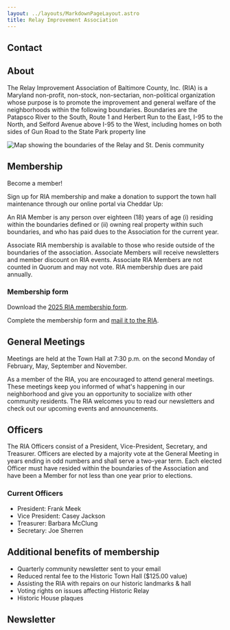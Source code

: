 ```yaml
---
layout: ../layouts/MarkdownPageLayout.astro
title: Relay Improvement Association
---
```



## Contact

<RIAContact />

## About

The Relay Improvement Association of Baltimore County, Inc. (RIA) is a Maryland non-profit, non-stock, non-sectarian, non-political organization whose purpose is to promote the improvement and general welfare of the neighborhoods within the following boundaries. Boundaries are the Patapsco River to the South, Route 1 and Herbert Run to the East, I-95 to the North, and Selford Avenue above I-95 to the West, including homes on both sides of Gun Road to the State Park property line

![Map showing the boundaries of the Relay and St. Denis community](https://github.com/Relay-Maryland/relaymaryland.com/assets/11720131/29bb0731-f27c-4664-a8ed-8fc331e44eea)

## Membership

Become a member!

Sign up for RIA membership and make a donation to support the town hall maintenance through our online portal via Cheddar Up:
<CheddarUpPayBtn />

An RIA Member is any person over eighteen (18) years of age (i) residing within the boundaries defined or (ii) owning real property within such boundaries, and who has paid dues to the Association for the current year.

Associate RIA membership is available to those who reside outside of the boundaries of the association. Associate Members will receive newsletters and member discount on RIA events. Associate RIA Members are not counted in Quorum and may not vote. RIA membership dues are paid annually.

### Membership form

Download the [2025 RIA membership form](https://drive.google.com/file/d/1FtXu8CV-Qwkeh8nzRdjWDzp28NJqoqSa/view?usp=sharing).

Complete the membership form and [mail it to the RIA](/ria#contact).

## General Meetings

Meetings are held at the Town Hall at 7:30 p.m. on the second Monday of February, May, September and November.

As a member of the RIA, you are encouraged to attend general meetings. These meetings keep you informed of what's happening in our neighborhood and give you an opportunity to socialize with other community residents. The RIA welcomes you to read our newsletters and check out our upcoming events and announcements.

## Officers

The RIA Officers consist of a President, Vice-President, Secretary, and Treasurer. Officers are elected by a majority vote at the General Meeting in years ending in odd numbers and shall serve a two-year term. Each elected Officer must have resided within the boundaries of the Association and have been a Member for not less than one year prior to elections.

### Current Officers

- President: Frank Meek
- Vice President: Casey Jackson
- Treasurer: Barbara McClung
- Secretary: Joe Sherren

## Additional benefits of membership

- Quarterly community newsletter sent to your email
- Reduced rental fee to the Historic Town Hall ($125.00 value)
- Assisting the RIA with repairs on our historic landmarks & hall
- Voting rights on issues affecting Historic Relay
- Historic House plaques

## Newsletter

<PDFEmbed file={latestNewsletter} />
